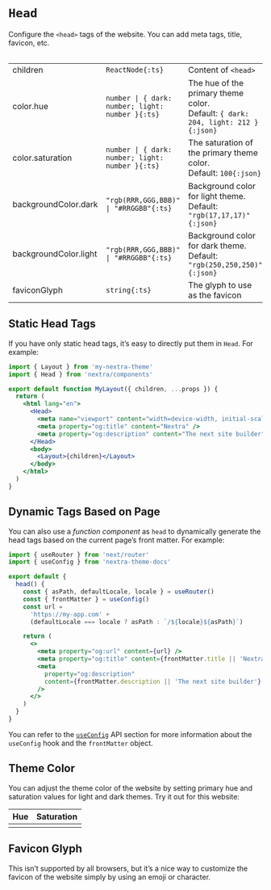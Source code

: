 
# `Head`

Configure the `<head>` tags of the website. You can add meta tags, title,
favicon, etc.

<Table>

|                       |                                                  |                                                                                     |
| --------------------- | ------------------------------------------------ | ----------------------------------------------------------------------------------- |
| children              | `ReactNode{:ts}`                                 | Content of `<head>`                                                                 |
| color.hue             | `number \| { dark: number; light: number }{:ts}` | The hue of the primary theme color.<br/>Default: `{ dark: 204, light: 212 }{:json}` |
| color.saturation      | `number \| { dark: number; light: number }{:ts}` | The saturation of the primary theme color.<br/>Default: `100{:json}`                |
| backgroundColor.dark  | `"rgb(RRR,GGG,BBB)" \| "#RRGGBB"{:ts}`           | Background color for light theme.<br/>Default: `"rgb(17,17,17)"{:json}`             |
| backgroundColor.light | `"rgb(RRR,GGG,BBB)" \| "#RRGGBB"{:ts}`           | Background color for dark theme.<br/>Default: `"rgb(250,250,250)"{:json}`           |
| faviconGlyph          | `string{:ts}`                                    | The glyph to use as the favicon                                                     |

</Table>

## Static Head Tags

If you have only static head tags, it’s easy to directly put them in `Head`. For
example:

```jsx filename="app/layout.jsx"
import { Layout } from 'my-nextra-theme'
import { Head } from 'nextra/components'

export default function MyLayout({ children, ...props }) {
  return (
    <html lang="en">
      <Head>
        <meta name="viewport" content="width=device-width, initial-scale=1.0" />
        <meta property="og:title" content="Nextra" />
        <meta property="og:description" content="The next site builder" />
      </Head>
      <body>
        <Layout>{children}</Layout>
      </body>
    </html>
  )
}
```

## Dynamic Tags Based on Page

You can also use a _function component_ as `head` to dynamically generate the
head tags based on the current page’s front matter. For example:

```jsx
import { useRouter } from 'next/router'
import { useConfig } from 'nextra-theme-docs'

export default {
  head() {
    const { asPath, defaultLocale, locale } = useRouter()
    const { frontMatter } = useConfig()
    const url =
      'https://my-app.com' +
      (defaultLocale === locale ? asPath : `/${locale}${asPath}`)

    return (
      <>
        <meta property="og:url" content={url} />
        <meta property="og:title" content={frontMatter.title || 'Nextra'} />
        <meta
          property="og:description"
          content={frontMatter.description || 'The next site builder'}
        />
      </>
    )
  }
}
```

You can refer to the [`useConfig`](/docs/docs-theme/api/use-config) API section
for more information about the `useConfig` hook and the `frontMatter` object.

## Theme Color

You can adjust the theme color of the website by setting primary hue and
saturation values for light and dark themes. Try it out for this website:

| Hue     | Saturation     |
| ------- | -------------- |
| <Hue /> | <Saturation /> |

## Favicon Glyph

This isn’t supported by all browsers, but it’s a nice way to customize the
favicon of the website simply by using an emoji or character.
